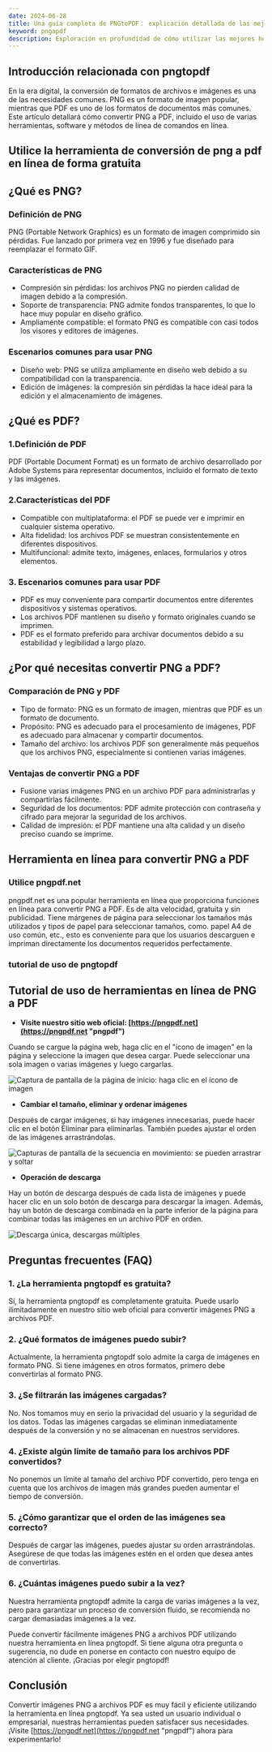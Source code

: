 ```yaml
---
date: 2024-06-28
title: Una guía completa de PNGtoPDF： explicación detallada de las mejores herramientas y consejos prácticos
keyword: pngapdf
description: Exploración en profundidad de cómo utilizar las mejores herramientas para convertir rápidamente imágenes PNG a archivos PDF. Se proporcionan tutoriales detallados y respuestas a preguntas comunes para ayudarle a lograr fácilmente una conversión eficiente.
---
```


## Introducción relacionada con pngtopdf

En la era digital, la conversión de formatos de archivos e imágenes es una de las necesidades comunes. PNG es un formato de imagen popular, mientras que PDF es uno de los formatos de documentos más comunes. Este artículo detallará cómo convertir PNG a PDF, incluido el uso de varias herramientas, software y métodos de línea de comandos en línea.

## Utilice la herramienta de conversión de png a pdf en línea de forma gratuita
<PngToPdf/>

## ¿Qué es PNG?

### Definición de PNG
PNG (Portable Network Graphics) es un formato de imagen comprimido sin pérdidas. Fue lanzado por primera vez en 1996 y fue diseñado para reemplazar el formato GIF.
### Características de PNG

- Compresión sin pérdidas: los archivos PNG no pierden calidad de imagen debido a la compresión.
- Soporte de transparencia: PNG admite fondos transparentes, lo que lo hace muy popular en diseño gráfico.
- Ampliamente compatible: el formato PNG es compatible con casi todos los visores y editores de imágenes.

### Escenarios comunes para usar PNG

- Diseño web: PNG se utiliza ampliamente en diseño web debido a su compatibilidad con la transparencia.
- Edición de imágenes: la compresión sin pérdidas la hace ideal para la edición y el almacenamiento de imágenes.

## ¿Qué es PDF?
### 1.Definición de PDF
PDF (Portable Document Format) es un formato de archivo desarrollado por Adobe Systems para representar documentos, incluido el formato de texto y las imágenes.
### 2.Características del PDF
- Compatible con multiplataforma: el PDF se puede ver e imprimir en cualquier sistema operativo.
- Alta fidelidad: los archivos PDF se muestran consistentemente en diferentes dispositivos.
- Multifuncional: admite texto, imágenes, enlaces, formularios y otros elementos.

### 3. Escenarios comunes para usar PDF
- PDF es muy conveniente para compartir documentos entre diferentes dispositivos y sistemas operativos.
- Los archivos PDF mantienen su diseño y formato originales cuando se imprimen.
- PDF es el formato preferido para archivar documentos debido a su estabilidad y legibilidad a largo plazo.


## ¿Por qué necesitas convertir PNG a PDF?
### Comparación de PNG y PDF
- Tipo de formato: PNG es un formato de imagen, mientras que PDF es un formato de documento.
- Propósito: PNG es adecuado para el procesamiento de imágenes, PDF es adecuado para almacenar y compartir documentos.
- Tamaño del archivo: los archivos PDF son generalmente más pequeños que los archivos PNG, especialmente si contienen varias imágenes.

### Ventajas de convertir PNG a PDF
- Fusione varias imágenes PNG en un archivo PDF para administrarlas y compartirlas fácilmente.
- Seguridad de los documentos: PDF admite protección con contraseña y cifrado para mejorar la seguridad de los archivos.
- Calidad de impresión: el PDF mantiene una alta calidad y un diseño preciso cuando se imprime.

## Herramienta en línea para convertir PNG a PDF

### Utilice pngpdf.net
pngpdf.net es una popular herramienta en línea que proporciona funciones en línea para convertir PNG a PDF. Es de alta velocidad, gratuita y sin publicidad. Tiene márgenes de página para seleccionar los tamaños más utilizados y tipos de papel para seleccionar tamaños, como. papel A4 de uso común, etc., esto es conveniente para que los usuarios descarguen e impriman directamente los documentos requeridos perfectamente.

### tutorial de uso de pngtopdf
## Tutorial de uso de herramientas en línea de PNG a PDF

- **Visite nuestro sitio web oficial: [https://pngpdf.net](https://pngpdf.net "pngpdf")**

 Cuando se cargue la página web, haga clic en el "ícono de imagen" en la página y seleccione la imagen que desea cargar. Puede seleccionar una sola imagen o varias imágenes y luego cargarlas.

 ![Captura de pantalla de la página de inicio: haga clic en el ícono de imagen](https://cdn-images.pngpdf.net/step1.png "Captura de pantalla de la página de inicio: haga clic en el ícono de imagen")

- **Cambiar el tamaño, eliminar y ordenar imágenes**

 Después de cargar imágenes, si hay imágenes innecesarias, puede hacer clic en el botón Eliminar para eliminarlas. También puedes ajustar el orden de las imágenes arrastrándolas.

 ![Capturas de pantalla de la secuencia en movimiento: se pueden arrastrar y soltar](https://cdn-images.pngpdf.net/step2.png "Capturas de pantalla de la secuencia en movimiento: se pueden arrastrar y soltar")

- **Operación de descarga**

 Hay un botón de descarga después de cada lista de imágenes y puede hacer clic en un solo botón de descarga para descargar la imagen. Además, hay un botón de descarga combinada en la parte inferior de la página para combinar todas las imágenes en un archivo PDF en orden.

 ![Descarga única, descargas múltiples](https://cdn-images.pngpdf.net/step3.png "Descarga única, descargas múltiples")




## Preguntas frecuentes (FAQ)

### 1. ¿La herramienta pngtopdf es gratuita?
Sí, la herramienta pngtopdf es completamente gratuita. Puede usarlo ilimitadamente en nuestro sitio web oficial para convertir imágenes PNG a archivos PDF.

### 2. ¿Qué formatos de imágenes puedo subir?
Actualmente, la herramienta pngtopdf solo admite la carga de imágenes en formato PNG. Si tiene imágenes en otros formatos, primero debe convertirlas al formato PNG.

### 3. ¿Se filtrarán las imágenes cargadas?
No. Nos tomamos muy en serio la privacidad del usuario y la seguridad de los datos. Todas las imágenes cargadas se eliminan inmediatamente después de la conversión y no se almacenan en nuestros servidores.

### 4. ¿Existe algún límite de tamaño para los archivos PDF convertidos?
No ponemos un límite al tamaño del archivo PDF convertido, pero tenga en cuenta que los archivos de imagen más grandes pueden aumentar el tiempo de conversión.

### 5. ¿Cómo garantizar que el orden de las imágenes sea correcto?
Después de cargar las imágenes, puedes ajustar su orden arrastrándolas. Asegúrese de que todas las imágenes estén en el orden que desea antes de convertirlas.

### 6. ¿Cuántas imágenes puedo subir a la vez?
Nuestra herramienta pngtopdf admite la carga de varias imágenes a la vez, pero para garantizar un proceso de conversión fluido, se recomienda no cargar demasiadas imágenes a la vez.

Puede convertir fácilmente imágenes PNG a archivos PDF utilizando nuestra herramienta en línea pngtopdf. Si tiene alguna otra pregunta o sugerencia, no dude en ponerse en contacto con nuestro equipo de atención al cliente. ¡Gracias por elegir pngtopdf!

## Conclusión

Convertir imágenes PNG a archivos PDF es muy fácil y eficiente utilizando la herramienta en línea pngtopdf. Ya sea usted un usuario individual o empresarial, nuestras herramientas pueden satisfacer sus necesidades. ¡Visite [https://pngpdf.net](https://pngpdf.net "pngpdf") ahora para experimentarlo!